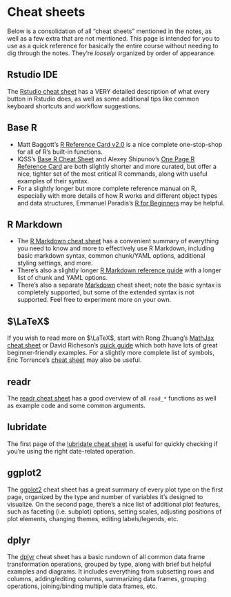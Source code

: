 

# Cheat sheets

Below is a consolidation of all "cheat sheets" mentioned in the notes, as well as a few extra that are not mentioned. This page is intended for you to use as a quick reference for basically the entire course without needing to dig through the notes. They're *loosely* organized by order of appearance.


## Rstudio IDE

The [Rstudio cheat sheet](https://rstudio.github.io/cheatsheets/rstudio-ide.pdf) has a VERY detailed description of what every button in Rstudio does, as well as some additional tips like common keyboard shortcuts and workflow suggestions.


## Base R

 - Matt Baggott's [R Reference Card v2.0](https://cran.r-project.org/doc/contrib/Baggott-refcard-v2.pdf) is a nice complete one-stop-shop for all of R's built-in functions.
 - IQSS's [Base R Cheat Sheet](https://iqss.github.io/dss-workshops/R/Rintro/base-r-cheat-sheet.pdf) and Alexey Shipunov's [One Page R Reference Card](https://herba.msu.ru/shipunov/school/biol_240/en/supp/refcard/rrefc_en.pdf) are both slightly shorter and more curated, but offer a nice, tighter set of the most critical R commands, along with useful examples of their syntax.
 - For a slightly longer but more complete reference manual on R, especially with more details of how R works and different object types and data structures, Emmanuel Paradis's [R for Beginners](https://cran.r-project.org/doc/contrib/Paradis-rdebuts_en.pdf) may be helpful.


## R Markdown

 - The [R Markdown cheat sheet](https://rstudio.github.io/cheatsheets/rmarkdown.pdf) has a convenient summary of everything you need to know and more to effectively use R Markdown, including basic markdown syntax, common chunk/YAML options, additional styling settings, and more.
 - There's also a slightly longer [R Markdown reference guide](https://www.rstudio.com/wp-content/uploads/2015/03/rmarkdown-reference.pdf) with a longer list of chunk and YAML options.
 - There's also a separate [Markdown](https://markdownguide.offshoot.io/cheat-sheet) cheat sheet; note the basic syntax is completely supported, but some of the extended syntax is not supported. Feel free to experiment more on your own.


## $\LaTeX$

If you wish to read more on $\LaTeX$, start with Rong Zhuang's [MathJax cheat sheet](https://jojozhuang.github.io/tutorial/mathjax-cheat-sheet-for-mathematical-notation) or David Richeson's [quick guide](https://users.dickinson.edu/~richesod/latex/latexcheatsheet.pdf) which both have lots of great beginner-friendly examples. For a slightly more complete list of symbols, Eric Torrence's [cheat sheet](https://pages.uoregon.edu/torrence/391/labs/LaTeX-cheat-sheet.pdf) may also be useful. 


## readr

The [readr cheat sheet](https://rstudio.github.io/cheatsheets/data-import.pdf) has a good overview of all `read_*` functions as well as example code and some common arguments.


## lubridate

The first page of the [lubridate cheat sheet](https://rstudio.github.io/cheatsheets/lubridate.pdf) is useful for quickly checking if you're using the right date-related operation.


## ggplot2

The [ggplot2](https://rstudio.github.io/cheatsheets/data-visualization.pdf) cheat sheet has a great summary of every plot type on the first page, organized by the type and number of variables it's designed to visualize. On the second page, there's a nice list of additional plot features, such as faceting (i.e. subplot) options, setting scales, adjusting positions of plot elements, changing themes, editing labels/legends, etc.


## dplyr

The [dplyr](https://rstudio.github.io/cheatsheets/data-transformation.pdf) cheat sheet has a basic rundown of all common data frame transformation operations, grouped by type, along with brief but helpful examples and diagrams. It includes everything from subsetting rows and columns, adding/editing columns, summarizing data frames, grouping operations, joining/binding multiple data frames, etc.


<!--
https://rstudio.github.io/cheatsheets/
-->

